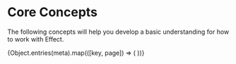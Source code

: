 

# Core Concepts

The following concepts will help you develop a basic understanding for how to work with Effect.

<Cards>
  {Object.entries(meta).map(([key, page]) => (
    <Card key={key} title={page} href={`/docs/${prefix}/${key}`} />
  ))}
</Cards>
